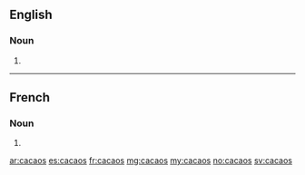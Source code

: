==English==

===Noun===
{{head|en|noun plural form}}

# {{plural of|cacao|lang=en}}

----

==French==

===Noun===
{{head|fr|noun plural form|g=?}}

# {{plural of|cacao|lang=fr}}

[[ar:cacaos]]
[[es:cacaos]]
[[fr:cacaos]]
[[mg:cacaos]]
[[my:cacaos]]
[[no:cacaos]]
[[sv:cacaos]]